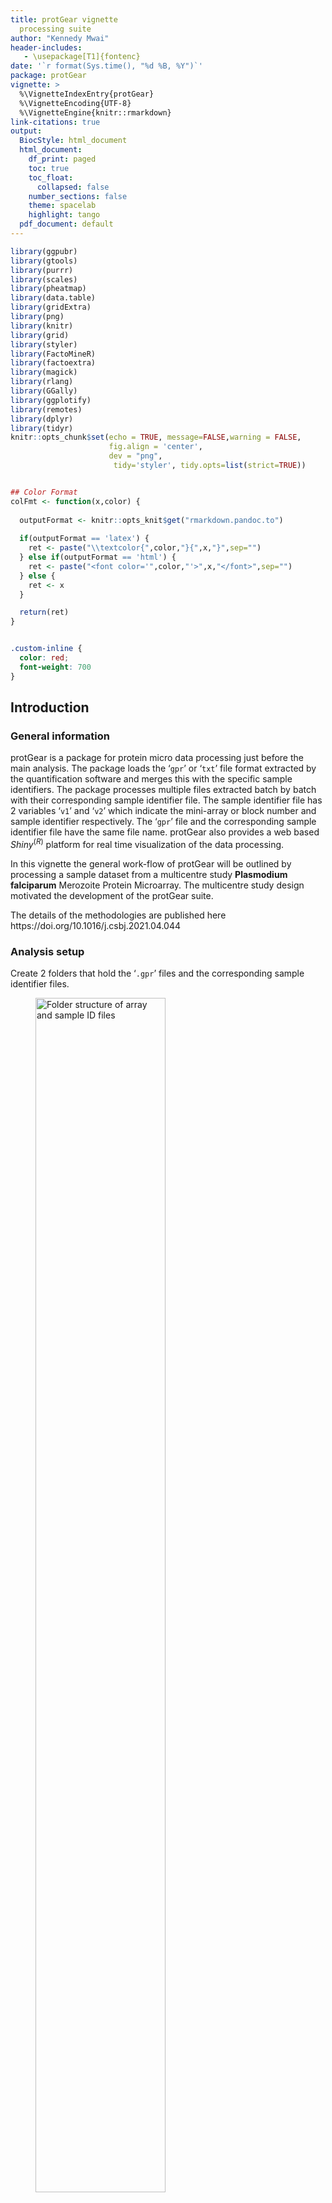 ```yaml
---
title: protGear vignette
  processing suite
author: "Kennedy Mwai"
header-includes:
   - \usepackage[T1]{fontenc}
date: '`r format(Sys.time(), "%d %B, %Y")`'
package: protGear
vignette: >
  %\VignetteIndexEntry{protGear}
  %\VignetteEncoding{UTF-8}
  %\VignetteEngine{knitr::rmarkdown}
link-citations: true
output:
  BiocStyle: html_document
  html_document:
    df_print: paged
    toc: true
    toc_float:
      collapsed: false
    number_sections: false
    theme: spacelab
    highlight: tango
  pdf_document: default
---
```




```r
library(ggpubr)
library(gtools)
library(purrr)
library(scales)
library(pheatmap)
library(data.table)
library(gridExtra)
library(png)
library(knitr)
library(grid)
library(styler)
library(FactoMineR)
library(factoextra)
library(magick)
library(rlang)
library(GGally)
library(ggplotify)
library(remotes)
library(dplyr)
library(tidyr)
knitr::opts_chunk$set(echo = TRUE, message=FALSE,warning = FALSE,
                      fig.align = 'center',
                      dev = "png", 
                       tidy='styler', tidy.opts=list(strict=TRUE))


## Color Format
colFmt <- function(x,color) {
  
  outputFormat <- knitr::opts_knit$get("rmarkdown.pandoc.to")
  
  if(outputFormat == 'latex') {
    ret <- paste("\\textcolor{",color,"}{",x,"}",sep="")
  } else if(outputFormat == 'html') {
    ret <- paste("<font color='",color,"'>",x,"</font>",sep="")
  } else {
    ret <- x
  }

  return(ret)
}



```


```css
.custom-inline {
  color: red;
  font-weight: 700
}
```

## Introduction 

### General information
protGear is a package for protein micro data processing just before the main analysis. The package loads the '`gpr`' or '`txt`' file format extracted by the quantification software and merges this with the specific sample identifiers. The package processes multiple files extracted batch by batch with their corresponding sample identifier file. The sample identifier file has 2 variables '`v1`' and '`v2`' which indicate the mini-array or block number and sample identifier respectively. The '`gpr`' file and the corresponding sample identifier file have the same file name.  protGear also provides a web based $Shiny^{(R)}$ platform for real time visualization of the data processing. 

In this vignette the general work-flow of protGear will be outlined by processing a sample dataset from a multicentre study __Plasmodium falciparum__ Merozoite Protein Microarray. The multicentre study design motivated the development of the protGear suite. 

The details of the methodologies are published here https://doi.org/10.1016/j.csbj.2021.04.044

### Analysis setup
Create 2 folders that hold the '`.gpr`' files and the corresponding sample identifier files.

![Folder structure of array and sample ID files](folder_structure.png){width=70%}



## Sample identifier file

![sample ID file structure](image_slide.png)

### Installation 

To install `protGear` from BioConductor the following commands in R

```r
## install from BioConductor
if (!require("BiocManager", quietly = TRUE))
    install.packages("BiocManager")
BiocManager::install('protGear')
```


## Importing data

```r
## load the package 
suppressWarnings(library(protGear))
```

The first part is to specify the parameters of the micro-array experiment to assist in processing the data.  The parameters specified are 

  - channel - The scanner fluorescence output used to record the data. It can be  green,red,blue among others with a specified number. 
  - chip_path - the folder where the sub folders of 'gpr' or 'txt' files are stored. This path contains sub folders with the array data, for example the sub folders for the different batches. 
  - totsamples - the number of samples in a slide or array.  
  - blockspersample - The number of blocks a sample it takes. In this example each sample occupies 2 blocks each with 384 spots. 
  - sampleID_path - the folder where the sample identifiers files are stored
  - machine - The indicator for which machine was used to hybridize the samples if the experiment had more than one machine. 
  - date_process -the date of sample processing 
  
The parameters "`chip_path`", "`channel`" , "`totsamples`" and "`sampleID_path`" are mandatory. 

```r
## specify the the parameters to process the data
genepix_vars <- array_vars(channel="635" ,
                           chip_path = system.file("extdata/array_data/", package="protGear"),
                           totsamples = 21,
                           blockspersample = 2,
                           sampleID_path = system.file("extdata/array_sampleID/", package="protGear"),
                           mig_prefix = "_first",
                           machine =1,
                           ## optional 
                           date_process = "0520")
```


The exact channel used should be checked in the header of the file from the quantification software under `Wavelengths`. 

```r
header_gpr <- readLines(system.file("extdata/array_data/machine1/KK2-06.txt", package="protGear"),
                        n=40)
header_gpr <- gsub("\"", "", header_gpr[1:32])
header_gpr[1:32]
```


The function  `r colFmt("check_sampleID_files()",color="red")` helps to check whether each micro array file has a corresponding sample identifier file. The sample identifier files are generated from the lab plate maps to match the corresponding samples on a specific slide.If the sample identifier file is missing, protGear automatically generates the id's. 

### Spatial structure of slide

protGear offers a functionality to inspect the slide visually for any strong spatial biases when the scan image is not available. However, we recommend using the scanned image to visualize the spatial artefacts that might not be recorded in the `.gpr` file. We include the functions `r colFmt("visualize_slide()",color="red")` and `r colFmt("visualize_slide_2d()",color="red")`  to check the spatial structure. The functions are build on `r colFmt("structure_plot()",color="red")`  which shows the block and mini-array structure of a slide. 



#### Visualize the foreground MFI 

Here we visualize the foreground MFI using the `r colFmt("visualize_slide",color="red")` function

```r
visualize_slide(infile=system.file("extdata/array_data/machine1/KK2-06.txt", package="protGear"),
                MFI_var ='F635 Median' )

```

#### Visualize the background MFI  

Here we visualize  the background MFI using the `visualize_slide_2d` function

```r
visualize_slide_2d(infile =system.file("extdata/array_data/machine1/KK2-06.txt", package="protGear"), 
                   MFI_var ='B635 Median' )
```


### Import .gpr/txt data

Microarray data is imported using the `r colFmt("read_array_files()",color="red")` function. The function accepts the following mandatory arguments; 

 - `filename` - the name of the file which the data are to be read from. In this example a list of multiple files from a folder is used and passed to `r colFmt("read_array_files()","red")` using `r colFmt("purrr",color="red")`. 
 - `data_path` - The path where the file with the data  is located 
 - `genepix_vars` -  A list of specific definitions of the experiment design. See  `r colFmt("array_vars()",color="red")`  

For this example I use the sub-folder 1 specified using `genepix_vars$paths[[1]]` which is this path under vignette folder `r genepix_vars$paths[[1]]`. 
 
```r
#### read in all the datasets
### list all the file names under data folder
filenames <- list.files(file.path(genepix_vars$paths[[1]]), 
                        pattern="*.txt$|*.gpr$", full.names=FALSE)
#' @___________________read_in_the_files_with_the_text_data_from_the_chip_____________________________
### read all the data files and save them in a list 
data_path <- paste0(genepix_vars$paths[[1]],"/") 
data_files <- purrr::map(.x = filenames, 
                         .f = read_array_files,
                         data_path=data_path ,
                         genepix_vars=genepix_vars)
data_files <- set_names(data_files, purrr::map(filenames, name_of_files))
```


## Background Correction

Background noise is caused by non-specific fluorescence such as auto-fluorescence of the glass slide or non-specific binding of parameters and reference substances. To cut down the effect of background noise we have included different approaches for background correction. First, we extract the background values, visualize and select the best background approach. We have implemented five different approaches;
  
  1) Local background subtraction
  2) Global background subtraction
  3) Moving minimum background subtraction
  4) Normal and exponential model (normexp) 
  5) Log-linear background correction (Edwards)

In  '`.gpr`' files the Background column starts with a '`B`' followed by the wavelength or channel. In order to perform background correction, we extract the background mean fluorescent intensities (MFI's) using the function `r colFmt("extract_bg()",color="red")` . The function accepts the arguments `iden` which is the file identifier,  `data_files` a list of data objects with names utilised by `iden` and `genepix_vars` defined using  `r colFmt("array_vars()",color="red")` function. We utilise the `purr::map` function to extract the background MFI of multiple data files. 

```r
## utilising the map package we process a number of files  under data_files list
dfs <- names(data_files) 
allData_bg <- purrr::map(.x=dfs, .f=extract_bg,data_files=data_files,genepix_vars)
allData_bg <- set_names(allData_bg, purrr::map(filenames, name_of_files))
allData_bg <- plyr::ldply(allData_bg)
```

### Foreground vs Background

Before selecting the best background correction approach the MFI signals are be inspected visually. In protGear we first utilise the function `r colFmt("plot_FB()",color="red")` that graphs the background, _BG_Median_ and foreground values, _FBG_Median_. On the protGear Shiny platform the visuals are interactive and you can identify the features or blocks with strong bias. 

```r
p1 <- plot_FB(allData_bg,antigen_name="antigen",
              bg_MFI="BG_Median",FG_MFI="FBG_Median",log=FALSE)


p1

```

### Background MFI by blocks

```r
p2 <- plot_bg(df=allData_bg, x_axis="Block",bg_MFI="BG_Median",
        log_mfi=TRUE) 
p2
```

### Background correction

After background visualization and selecting the best approach the array data are merged with their specific sample identifier files. 

_`r colFmt("Note:",color="red")`_ Each array file must have its own corresponding sample identifier `.csv` file stored in `r colFmt("array_vars()",color="red")` function under `sampleID_path`. Check General information section.  


The method of background subtraction selected is specified under `r colFmt("method",color="red")` below. The background correction is performed by  `r colFmt("bg_correct()",color="red")` function.



```r
sample_ID_merged_dfs <- purrr::map(.x=dfs, .f=merge_sampleID ,data_files=data_files , 
                             genepix_vars, method="subtract_local")
sample_ID_merged_dfs <- set_names(sample_ID_merged_dfs, purrr::map(filenames, name_of_files))
```


## Buffer spots

Buffer spots are specific to the experiment design and are not always included. Buffer spots are used to check for unexpected scanning artefacts. The buffer spots should have similar values in  different slides. Some outliers are expected for buffer spots close sample spots or landmark. However you can specify the name of your control antigens here `r colFmt('buffer_spot="buffer"',color="blue")` if you do not have buffer spots.

```r
buffer_transp <- purrr::map(.x=sample_ID_merged_dfs, .f=buffer_spots ,  buffer_spot="buffer")

buffer_transp <- set_names(buffer_transp, purrr::map(filenames, name_of_files))

buffers <- plyr::ldply(buffer_transp)
plot_buffer(buffers,buffer_names="antigen",buffer_mfi="FMedianBG_correct",slide_id=".id")

```

## Coefficient of Variation (CV)

To calculate the CV's we utilise the  `r colFmt("cv_estimation()",color="red")` function with a `cv_cut_off` specified , sample identifier variable and antigen specified under `sampleID_var` and `antigen` respectively. The `replicate_var` and `mfi_var` identifies the variable with the replicate rank generated and MFI's values. 


```r
#' @________________________________calculated_cv_for_each_data_file_______________________________________
#' data without the selected mean for the best 2 CVs 
dataCV <- purrr::map(.x=sample_ID_merged_dfs, .f=cv_estimation ,lab_replicates=3  ,
                     cv_cut_off=20,
                     sampleID_var='sampleID', antigen_var='antigen' ,replicate_var='replicate' ,
                     mfi_var='FMedianBG_correct')

lab_replicates=3
dataCV <- set_names(dataCV, purrr::map(filenames, name_of_files))

aa <- plyr::ldply(dataCV)
GGally::ggpairs(aa,aes(color=cvCat_all) ,
        columns = paste(seq_len(lab_replicates)), title = "",  axisLabels = "show") +
  theme_light()
   
```

### Summary of CV values

Here we create a summary of the CV values for each sample/slide utilising the `r colFmt("cv_by_sample_estimation()",color="red")` function.  This helps to identify samples with high values of CV. On the protGear dashboard an interactive table is created to show the summary for each sample. 

```r


#' @________________________________summary_of_cv_for_each_sample________________________________________ 
#' creates summaries by cv's greater than 20 and less than 20

cv_cut_off <- 20
dataCV_sample <- purrr::map(.x=dataCV, .f=protGear::cv_by_sample_estimation , cv_variable="cvCat_all",
                            lab_replicates=3)
dataCV_sample <- set_names(dataCV_sample, purrr::map(filenames, name_of_files))
all_cv_sample <- plyr::ldply(dataCV_sample)

```


```r
less_20 <- rlang::sym(paste0("CV <= ",cv_cut_off, "_perc"))
gt_20 <- rlang::sym(paste0("CV > ",cv_cut_off, "_perc"))

less_20_per <-  rlang::sym(paste0("% CV <=",cv_cut_off))
gt_20_per <-  rlang::sym(paste0("% CV >",cv_cut_off))
ggplot(all_cv_sample)+
  geom_violin(aes(.id,`CV <= 20_perc`, color="% CV =<20")) +
  geom_violin(aes(.id,`CV > 20_perc`, color="% CV >20")) +
  geom_violin(aes(.id,Others_perc,color="Others")) +
  ylab("% of CV") +
  theme_minimal() +
  ggtitle("% of CV >20 or <=20 for each slide all repeats considered") 
```


### Best replicates

We have implemented a function `r colFmt("best_CV_estimation()",color="red")` to select the best replicates if an experiment has more than 2 technical replicates. This helps to select the less variable replicates.

```r
#' @________________________________data_with_selected_best_2_CV_______________________________________ 
#' data with the selected mean for the best 2 CVs
dataCV_best2 <- purrr::map(.x=dataCV, .f=best_CV_estimation , slide_id="iden",lab_replicates=3,
                           cv_cut_off=20)

## give the names to the returned list
dataCV_best2 <- set_names(dataCV_best2, purrr::map(filenames, name_of_files))


dataCV_sample_best2 <- purrr::map(.x=dataCV_best2, .f=cv_by_sample_estimation , 
                                  cv_variable="best_CV_cat",lab_replicates=3)
dataCV_sample_best2 <- set_names(dataCV_sample_best2, purrr::map(filenames, name_of_files))
all_cv_sample_best2 <- plyr::ldply(dataCV_sample_best2)
```


On the violin below we observe that with selecting the less variable replicates , the percentage of the "good CV" values increases.

```r
## plot only the CV perccentages
ggplot(all_cv_sample_best2)+
  geom_violin(aes(.id,`CV <= 20_perc`, color="% CV =<20")) +
  geom_violin(aes(.id,`CV > 20_perc`, color="% CV >20")) +
  geom_violin(aes(.id,Others_perc,color="Others")) +
  ylab("% of CV") +
  theme_minimal() +
  ggtitle("% of CV >20 or <=20 for each slide") 
```


## Tag subtraction

Tag subtraction is applied for antigens containing purification tags. A file with the specific TAG name for each antigen is loaded. The file has the `antigen,TAG and TAG_name` and the TAG_name must be part of the antigens listed.

```r
tag_file <- read.csv(system.file("extdata/TAG_antigens.csv", package="protGear"))
tag_antigens <- c("CD4TAG" , "GST", "MBP")
batch_vars <- list(machine="m1", day="0520")
```


### Overview of the TAG file

```r
tb1 <- data.frame(head(tag_file, n=10))
tb1 %>% 
  knitr::kable() 
```


### Subtracting the TAG values

The function `r colFmt("tag_subtract()",color="red")` implements the TAG subtration by matching the TAG names with the corresponding TAG values. 

```r
#' @________________________________subtract_the_tag_values_______________________________________ 
#'
## tag subtract 
## read in the KILCHip TAG file to substract GST-1, MBP -2 and  CD4TAG - 0 file 
dataCV_tag <- purrr::map(.x=dataCV_best2, .f=tag_subtract , 
                         tag_antigens=tag_antigens, mean_best_CV_var="mean_best_CV",tag_file=tag_file,
                         antigen_var='antigen',
                         batch_vars=batch_vars)
dataCV_tag <- set_names(dataCV_tag, purrr::map(filenames, name_of_files))
dataCV_tag <- plyr::ldply(dataCV_tag)
```


In this example here we plot a graph of antigens Tagged with GST before and after TAG subtraction.

```r
aaa <- dataCV_tag %>% 
  filter(TAG_name=="GST") 

aaa <- aaa %>% 
dplyr::select(.id,sampleID,antigen,mean_best_CV,mean_best_CV_tag)

aaa <- aaa %>% 
  gather(measure,mfi,-c(.id:antigen))

ggplot(aaa,aes(as.factor(antigen),mfi,color=measure))  +
  geom_boxplot(aes(fill=measure),alpha=0.5)+
  theme_light() +
  xlab("antigen name")+
  ggtitle("Before and after TAG subtraction") +
  theme(axis.text.x = element_text(angle = 45, hjust = 1))
```


## Normalisation

To normalise the data, we create a matrix `matrix_antigen` with all the data combined. We ensure the slide identifier is included as row names of the matrix or we have a way to join them after normalisation. The `array_matrix` matrix is used to hold these parameters. In place of `AMA1` in the example below you use one of your features or antigen. We have implemented  four different normalisation techniques;

1) $Log_2$ normalisation
2) Loess normalisation
3) RLM normalisation
4) VSN normalisation. 


```r
df_to_normalise <-  dataCV_tag  %>%  ungroup() %>%  
  dplyr::select(slide=.id,sampleID,sample_array_ID,antigen,mean_best_CV) %>%  
  group_by(sampleID, slide)
df_to_normalise$sample_index <- group_indices(.data =df_to_normalise )

### 
to_normalise <- df_to_normalise %>%
 ungroup() %>% dplyr::select(-slide,-sampleID,-sample_array_ID) %>% 
  dplyr::select(antigen, sample_index, everything()) %>%  
  gather(variable, value, -(antigen:sample_index)) %>%
  unite(temp, antigen ) %>%  dplyr::select(-variable) %>%
  spread(temp, value) %>% 
  as.data.frame(.)

### get the row names of the machine data
row.names(to_normalise) <- to_normalise$sample_index
#batch_all <- as.factor(paste0(to_normalise$machine,"/",to_normalise$day))
#machines <- as.factor(to_normalise$machine)
#day_batches <- as.factor(to_normalise$day)

## create the matrix to normalise
matrix_antigen <-  to_normalise %>% 
   dplyr::select(-sample_index) %>% 
  as.matrix(.)


## create the matrix to hold the important parameters 
## in place of AMA1 you use one of your features or antigen
array_matrix <- df_to_normalise %>% 
  filter(antigen=="AMA1") %>% 
  ungroup() %>% 
   dplyr::select(sample_array_ID,sample_index,slide)

control_antigens <- c("CommercialHumanIgG","CD4TAG")

```


The `r colFmt("matrix_normalise()",color="red")`  function is used to normalise the data and returns a list of plots and a matrix of normalised values. A plot is returned if ` return_plot = TRUE` otherwise only a matrix of normalised values will be returned. 

```r
normlise_df <- matrix_normalise(matrix_antigen, method = "vsn", array_matrix=array_matrix,
                       return_plot = TRUE,control_antigens=control_antigens)

normlise_df$plot_normalisation

```


### Compare normalisation methods

On the dashboard we compare the different normalisation techniques using the `r colFmt("mutiple_plot()",color="red")` function after loading the data.


```r
control_antigens <- c("CommercialHumanIgG","CD4TAG")
## no normalisation
normalise_list_none <- matrix_normalise(matrix_antigen=matrix_antigen, 
                                         method = "none", 
                                         array_matrix=array_matrix,
                                         return_plot = TRUE,
                                         control_antigens=control_antigens)
  names(normalise_list_none) <- c("matrix_antigen_none" ,"plot_none")
## log2 normalisation
  normalise_list_log <- matrix_normalise(matrix_antigen=matrix_antigen, 
                                           method = "log2", 
                                           array_matrix=array_matrix,
                                           return_plot = TRUE,
                                           control_antigens=control_antigens)
  names(normalise_list_log) <- c("matrix_antigen_log" ,"plot_log")
## vsn normalisation
   normalise_list_vsn <- matrix_normalise(matrix_antigen=matrix_antigen, 
                                           method = "vsn", 
                                           array_matrix=array_matrix,
                                           return_plot = TRUE,
                                           control_antigens=control_antigens)
    names(normalise_list_vsn) <- c("matrix_antigen_vsn" ,"plot_vsn")
  ## cyclic loess with log
     normalise_list_cyclic_loess_log <- matrix_normalise(matrix_antigen=matrix_antigen, 
                                                        method = "cyclic_loess_log", 
                                                        array_matrix=array_matrix,
                                                        return_plot = TRUE,
                                                        control_antigens=control_antigens)
    names(normalise_list_cyclic_loess_log) <- c("matrix_antigen_cyclic_loess_log" ,
                                                "plot_cyclic_loess_log")
    

     normalise_list_rlm <- matrix_normalise(matrix_antigen=matrix_antigen, 
                                                  method = "rlm", 
                                                  array_matrix=array_matrix,
                                                  return_plot = TRUE,
                                                  control_antigens=control_antigens)
    names(normalise_list_rlm) <- c("matrix_antigen_rlm" ,"plot_rlm")
    
  
    ## create a list after normalisation
 normalised_list <- c(normalise_list_none , 
                      normalise_list_log,
                      normalise_list_vsn,
                      normalise_list_cyclic_loess_log,
                      normalise_list_rlm)
  ##
 normalised_list_plot <- normalised_list[grepl("plot",names(normalised_list))]

  
```

```r
p <- do.call("grid.arrange", c(normalised_list_plot, ncol=2))
```


## Heatmaps

```r
norm_df <- normlise_df$matrix_antigen_normalised
norm_df <- norm_df %>% 
   dplyr::select(-control_antigens)
p3 <- pheatmap::pheatmap(norm_df ,scale = "none", cluster_rows = FALSE,
                            main=paste('VSN',"Normalised Data"),
                            silent = TRUE)
#-------
## if you want to save the file
# p3 <- ggplotify::as.ggplot(p3)
# p <- p3 +  theme_void()
# ggsave(p ,
#          filename ="heatmap.PNG" ,
#          width = 16 , height = 12 , 
#          limitsize = FALSE,
#          dpi=200 )
#-------
p3
```



## PCA analysis

```r
norm_df <- normlise_df$matrix_antigen_normalised
res_pca <- prcomp( norm_df, scale = TRUE)
var <- get_pca_var(res_pca)
vars_visualise=20
#Visualize the PCA
## individuals contributing to the PCA
p1 <- fviz_pca_ind(res_pca,
                    col.var = "contrib", # Color by contributions to the PC
                    gradient.cols = c("#00AFBB", "#E7B800", "#FC4E07"),
                    repel = TRUE     # Avoid text overlapping
  )+    theme_minimal()
  
# Select the top vars_visualise contributing variables
p2 <-fviz_pca_biplot(res_pca, label="var",
                    select.var = list(contrib = vars_visualise)) +
    theme_minimal()
  
  
# Total cos2 of variables on Dim.1 and Dim.2
p3 <-     fviz_cos2(res_pca, choice = "var", axes = 1:2 , top = vars_visualise)

  
# Color by cos2 values: quality on the factor map
p4 <-  fviz_pca_var(res_pca, col.var = "cos2",
               gradient.cols = c("#00AFBB", "#E7B800", "#FC4E07"),
               select.var = list(contrib = vars_visualise),
               repel = TRUE # Avoid text overlapping
  )

 
## combine the plots into one grid
## combine the plots into one grid
## combine the plots into one grid
p_pca <- gridExtra::grid.arrange(p1,p2,p3,p4, ncol=2 )
## If you want to save the file
# ggsave(p_pca ,
#          filename ="p_pca.PNG" ,
#          width = 16 , height = 12 , 
#           units = "in",
#          limitsize = FALSE,
#          dpi=300)
p_pca 
```




## Shiny application
Shiny is an R package that makes it easy to build interactive web apps straight from R. protGear has a built in user-friendly Shiny dashboard to assist in real-time processing and visualization. It provides five sequential steps for handling a data table of fluorescent intensities. 
The dashboard is launched as below from R or RStudio. To Install R: Open an internet browser and go to www.r-project.org.

```r
protGear::launch_protGear_interactive()
```

```r
sessionInfo()
```

